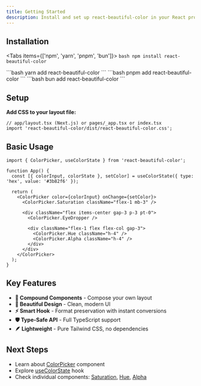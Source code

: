 ```yaml
---
title: Getting Started
description: Install and set up react-beautiful-color in your React project
---
```



## Installation

<Tabs items={['npm', 'yarn', 'pnpm', 'bun']}>
  <Tab value="npm">
    ```bash
    npm install react-beautiful-color
    ```
  </Tab>
  
  <Tab value="yarn">
    ```bash
    yarn add react-beautiful-color
    ```
  </Tab>
  
  <Tab value="pnpm">
    ```bash
    pnpm add react-beautiful-color
    ```
  </Tab>
  
  <Tab value="bun">
    ```bash
    bun add react-beautiful-color
    ```
  </Tab>
</Tabs>

## Setup

**Add CSS to your layout file:**

```tsx
// app/layout.tsx (Next.js) or pages/_app.tsx or index.tsx
import 'react-beautiful-color/dist/react-beautiful-color.css';
```

## Basic Usage

```tsx
import { ColorPicker, useColorState } from 'react-beautiful-color';

function App() {
  const [{ colorInput, colorState }, setColor] = useColorState({ type: 'hex', value: '#3b82f6' });

  return (
    <ColorPicker color={colorInput} onChange={setColor}>
      <ColorPicker.Saturation className="flex-1 mb-3" />
      
      <div className="flex items-center gap-3 p-3 pt-0">
        <ColorPicker.EyeDropper />
        
        <div className="flex-1 flex flex-col gap-3">
          <ColorPicker.Hue className="h-4" />
          <ColorPicker.Alpha className="h-4" />
        </div>
      </div>
    </ColorPicker>
  );
}
```

## Key Features

- **🧩 Compound Components** - Compose your own layout
- **🎨 Beautiful Design** - Clean, modern UI 
- **⚡ Smart Hook** - Format preservation with instant conversions
- **🛡️ Type-Safe API** - Full TypeScript support
- **🪶 Lightweight** - Pure Tailwind CSS, no dependencies


## Next Steps

- Learn about [ColorPicker](/docs/components/color-picker) component
- Explore [useColorState](/docs/hooks/use-color-state) hook
- Check individual components: [Saturation](/docs/components/saturation), [Hue](/docs/components/hue), [Alpha](/docs/components/alpha)
